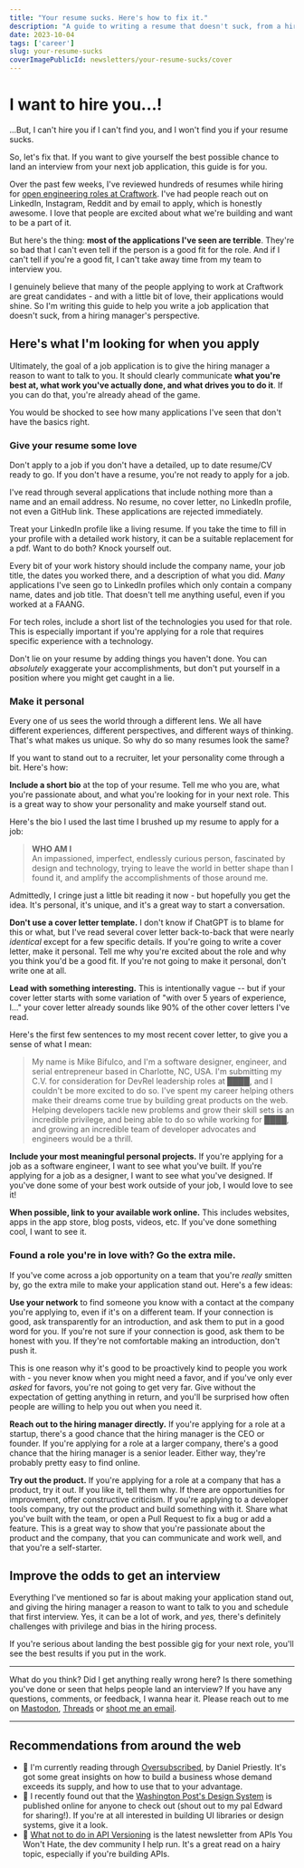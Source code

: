```yaml
---
title: "Your resume sucks. Here's how to fix it."
description: "A guide to writing a resume that doesn't suck, from a hiring manager's perspective."
date: 2023-10-04
tags: ['career']
slug: your-resume-sucks
coverImagePublicId: newsletters/your-resume-sucks/cover
---
```


# I want to hire you...!

...But, I can't hire you if I can't find you, and I won't find you if your resume sucks.

So, let's fix that. If you want to give yourself the best possible chance to land an interview from your next job application, this guide is for you.

Over the past few weeks, I've reviewed hundreds of resumes while hiring for [open engineering roles at Craftwork](https://www.ycombinator.com/companies/craftwork/jobs/). I've had people reach out on LinkedIn, Instagram, Reddit and by email to apply, which is honestly awesome. I love that people are excited about what we're building and want to be a part of it.

But here's the thing: **most of the applications I've seen are terrible**. They're so bad that I can't even tell if the person is a good fit for the role. And if I can't tell if you're a good fit, I can't take away time from my team to interview you.

I genuinely believe that many of the people applying to work at Craftwork are great candidates - and with a little bit of love, their applications would shine. So I'm writing this guide to help you write a job application that doesn't suck, from a hiring manager's perspective.

## Here's what I'm looking for when you apply

Ultimately, the goal of a job application is to give the hiring manager a reason to want to talk to you. It should clearly communicate **what you're best at, what work you've actually done, and what drives you to do it**. If you can do that, you're already ahead of the game.

You would be shocked to see how many applications I've seen that don't have the basics right.

### Give your resume some love

Don't apply to a job if you don't have a detailed, up to date resume/CV ready to go. If you don't have a resume, you're not ready to apply for a job.

I've read through several applications that include nothing more than a name and an email address. No resume, no cover letter, no LinkedIn profile, not even a GitHub link. These applications are rejected immediately.

Treat your LinkedIn profile like a living resume. If you take the time to fill in your profile with a detailed work history, it can be a suitable replacement for a pdf. Want to do both? Knock yourself out.

Every bit of your work history should include the company name, your job title, the dates you worked there, and a description of what you did. _Many_ applications I've seen go to LinkedIn profiles which only contain a company name, dates and job title. That doesn't tell me anything useful, even if you worked at a FAANG.

For tech roles, include a short list of the technologies you used for that role. This is especially important if you're applying for a role that requires specific experience with a technology.

Don't lie on your resume by adding things you haven't done. You can _absolutely_ exaggerate your accomplishments, but don't put yourself in a position where you might get caught in a lie.

### Make it personal

Every one of us sees the world through a different lens. We all have different experiences, different perspectives, and different ways of thinking. That's what makes us unique. So why do so many resumes look the same?

If you want to stand out to a recruiter, let your personality come through a bit. Here's how:

**Include a short bio** at the top of your resume. Tell me who you are, what you're passionate about, and what you're looking for in your next role. This is a great way to show your personality and make yourself stand out.

Here's the bio I used the last time I brushed up my resume to apply for a job:

> **WHO AM I** <br />
> An impassioned, imperfect, endlessly curious person, fascinated by design and technology, trying to leave the world in better shape than I found it, and amplify the accomplishments of those around me.

Admittedly, I cringe just a little bit reading it now - but hopefully you get the idea. It's personal, it's unique, and it's a great way to start a conversation.

**Don't use a cover letter template.** I don't know if ChatGPT is to blame for this or what, but I've read several cover letter back-to-back that were nearly _identical_ except for a few specific details. If you're going to write a cover letter, make it personal. Tell me why you're excited about the role and why you think you'd be a good fit. If you're not going to make it personal, don't write one at all.

**Lead with something interesting.** This is intentionally vague -- but if your cover letter starts with some variation of "with over 5 years of experience, I..." your cover letter already sounds like 90% of the other cover letters I've read.

Here's the first few sentences to my most recent cover letter, to give you a sense of what I mean:

> My name is Mike Bifulco, and I'm a software designer, engineer, and serial entrepreneur based in Charlotte, NC, USA. I'm submitting my C.V. for consideration for DevRel leadership roles at ████, and I couldn't be more excited to do so. I've spent my career helping others make their dreams come true by building great products on the web. Helping developers tackle new problems and grow their skill sets is an incredible privilege, and being able to do so while working for ████, and growing an incredible team of developer advocates and engineers would be a thrill.

**Include your most meaningful personal projects.** If you're applying for a job as a software engineer, I want to see what you've built. If you're applying for a job as a designer, I want to see what you've designed. If you've done some of your best work outside of your job, I would love to see it!

**When possible, link to your available work online.** This includes websites, apps in the app store, blog posts, videos, etc. If you've done something cool, I want to see it.

### Found a role you're in love with? Go the extra mile.

If you've come across a job opportunity on a team that you're _really_ smitten by, go the extra mile to make your application stand out. Here's a few ideas:

**Use your network** to find someone you know with a contact at the company you're applying to, even if it's on a different team. If your connection is good, ask transparently for an introduction, and ask them to put in a good word for you. If you're not sure if your connection is good, ask them to be honest with you. If they're not comfortable making an introduction, don't push it.

This is one reason why it's good to be proactively kind to people you work with - you never know when you might need a favor, and if you've only ever _asked_ for favors, you're not going to get very far. Give without the expectation of getting anything in return, and you'll be surprised how often people are willing to help you out when you need it.

**Reach out to the hiring manager directly.** If you're applying for a role at a startup, there's a good chance that the hiring manager is the CEO or founder. If you're applying for a role at a larger company, there's a good chance that the hiring manager is a senior leader. Either way, they're probably pretty easy to find online.

**Try out the product.** If you're applying for a role at a company that has a product, try it out. If you like it, tell them why. If there are opportunities for improvement, offer constructive criticism. If you're applying to a developer tools company, try out the product and build something with it. Share what you've built with the team, or open a Pull Request to fix a bug or add a feature. This is a great way to show that you're passionate about the product and the company, that you can communicate and work well, and that you're a self-starter.

## Improve the odds to get an interview

Everything I've mentioned so far is about making your application stand out, and giving the hiring manager a reason to want to talk to you and schedule that first interview. Yes, it can be a lot of work, and _yes,_ there's definitely challenges with privilege and bias in the hiring process.

If you're serious about landing the best possible gig for your next role, you'll see the best results if you put in the work.

---

What do you think? Did I get anything really wrong here? Is there something you've done or seen that helps people land an interview? If you have any questions, comments, or feedback, I wanna hear it. Please reach out to me on [Mastodon](https://hachyderm.io/@irreverentmike), [Threads](https://threads.net/@irreverentmike) or [shoot me an email](mailto:hello@mikebifulco.com).

---

## Recommendations from around the web

- 📖 I'm currently reading through [Oversubscribed](https://www.amazon.com/Oversubscribed-How-People-Lined-Business/dp/B085P1N7LR/ref=sr_1_1?keywords=oversubscribed&qid=1696419802&sr=8-1), by Daniel Priestly. It's got some great insights on how to build a business whose demand exceeds its supply, and how to use that to your advantage.
- 🎨 I recently found out that the [Washington Post's Design System](https://build.washingtonpost.com/foundations/color) is published online for anyone to check out (shout out to my pal Edward for sharing!). If you're at all interested in building UI libraries or design systems, give it a look.
- 📰 [What not to do in API Versioning](https://apisyouwonthate.com/newsletter/api-versioning-what-not-to-do/) is the latest newsletter from APIs You Won't Hate, the dev community I help run. It's a great read on a hairy topic, especially if you're building APIs.
